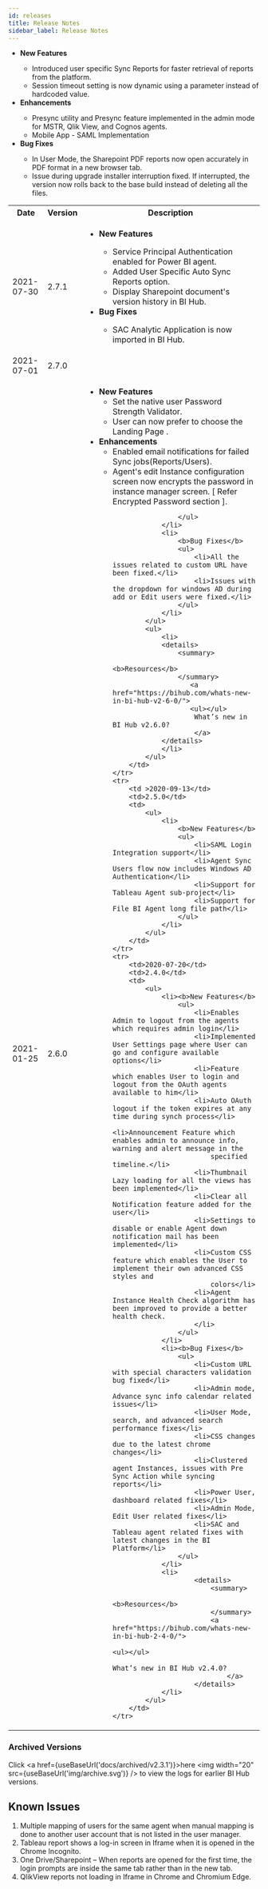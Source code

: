 ```yaml
---
id: releases
title: Release Notes
sidebar_label: Release Notes
---
```


<table id="myTable">
    <tr>
        <th id="date">Date</th>
        <th>Version</th>
        <th>Description</th>
    </tr>
    <tr>
        <td id="date">2021-07-30</td>
        <td>2.7.1</td>
        <td>
        <ul>
            <li><b>New Features</b></li>
            <ul>
            <li><Link to={useBaseUrl('docs/admin-guide/agent-manager/agent/service-principal')}>Service Principal Authentication</Link> enabled for Power BI agent.</li>
            <li>Added User Specific <Link to={useBaseUrl('docs/admin-guide/settings/general#user-specific-report-sync')}>Auto Sync Reports</Link> option.</li>
            <li>Display <Link to={useBaseUrl('docs/user-guide/reports#sharepoint-reports-version-history')}>Sharepoint document's version history</Link> in BI Hub.</li>
            </ul>
            <li><b>Bug Fixes</b></li>
            <ul><li>SAC Analytic Application is now imported in BI Hub.</li></ul>
        </ul>
        </td>
    </tr>    
    <tr>
        <td id="date">2021-07-01</td>
        <td>2.7.0</td>
        <ul>
            <li><b>New Features</b></li>
            <ul>
                <li>Introduced user specific Sync Reports for faster retrieval of reports from the platform.</li>
                <li>Session timeout setting is now dynamic using a parameter instead of hardcoded value.</li>
            </ul>
            <li><b>Enhancements</b></li>
            <ul>
                <li><Link to={useBaseUrl('docs/admin-guide/admin-utilities/pre-sync')}>Presync utility</Link> and <Link to={useBaseUrl('docs/admin-guide/agent-manager/agent/agent-management#presync-reports')}>Presync feature</Link> implemented in the admin mode for MSTR, Qlik View, and Cognos agents.</li>
                <li>Mobile App - SAML Implementation</li>
            </ul>
            <li><b>Bug Fixes</b></li>
            <ul>
                <li>In User Mode, the Sharepoint PDF reports now open accurately in PDF format in a new browser tab.</li>
                <li>Issue during upgrade installer interruption fixed. If interrupted, the version now rolls back to the base build instead of deleting all the files.</li>
            </ul>
        </ul>
    </tr>
    <tr>
        <td id="date">2021-01-25</td>
        <td>2.6.0</td>
        <td>
            <ul>
                <li><b>New Features</b>
                    <ul>
                        <li>Set the native user <Link to={useBaseUrl('docs/admin-guide/settings/general#security')}>Password Strength
                            Validator</Link>.
                        </li>
                        <li>User can now prefer to <Link to={useBaseUrl('docs/user-guide/settings#preferences')}>choose the Landing Page</Link>
                            .
                        </li>
                    </ul>
                </li>
                <li>
                    <b>Enhancements</b>
                    <ul>
                        <li>Enabled <Link to={useBaseUrl('docs/admin-guide/agent-manager/agent/agent-management#sync-failure-mail-notification')}>
                            email notifications for failed Sync jobs(Reports/Users)</Link>.
                        </li>
                        <li>Agent's edit Instance configuration screen now encrypts the password in instance manager screen.                        [ Refer <Link to={useBaseUrl('docs/admin-guide/agent-manager/agent/agent-management#encrypted-password')}>
                            Encrypted Password</Link> section ].
                        </li>
                                                                            
                    </ul>
                </li>
                <li>
                    <b>Bug Fixes</b>
                    <ul>
                        <li>All the issues related to custom URL have been fixed.</li>
                        <li>Issues with the dropdown for windows AD during add or Edit users were fixed.</li>
                    </ul>
                </li>
            </ul>
            <ul>
                <li>
                <details>
                    <summary>
                            <b>Resources</b>
                    </summary>
                       <a href="https://bihub.com/whats-new-in-bi-hub-v2-6-0/">
                       <ul></ul>
                        What’s new in BI Hub v2.6.0?
                        </a>
                </details>                    
                </li>                
            </ul>
        </td>
    </tr>
    <tr>
        <td >2020-09-13</td>
        <td>2.5.0</td>
        <td>
            <ul>
                <li>
                    <b>New Features</b>
                    <ul>
                        <li>SAML Login Integration support</li>
                        <li>Agent Sync Users flow now includes Windows AD Authentication</li>
                        <li>Support for Tableau Agent sub-project</li>
                        <li>Support for File BI Agent long file path</li>
                    </ul>
                </li>
            </ul>
        </td>
    </tr>
    <tr>
        <td>2020-07-20</td>
        <td>2.4.0</td>
        <td>
            <ul>
                <li><b>New Features</b>
                    <ul>
                        <li>Enables Admin to logout from the agents which requires admin login</li>
                        <li>Implemented User Settings page where User can go and configure available options</li>
                        <li>Feature which enables User to login and logout from the OAuth agents available to him</li>
                        <li>Auto OAuth logout if the token expires at any time during synch process</li>
                        <li>Announcement Feature which enables admin to announce info, warning and alert message in the
                            specified timeline.</li>
                        <li>Thumbnail Lazy loading for all the views has been implemented</li>
                        <li>Clear all Notification feature added for the user</li>
                        <li>Settings to disable or enable Agent down notification mail has been implemented</li>
                        <li>Custom CSS feature which enables the User to implement their own advanced CSS styles and
                            colors</li>
                        <li>Agent Instance Health Check algorithm has been improved to provide a better health check.
                        </li>
                    </ul>
                </li>
                <li><b>Bug Fixes</b>
                    <ul>
                        <li>Custom URL with special characters validation bug fixed</li>
                        <li>Admin mode, Advance sync info calendar related issues</li>
                        <li>User Mode, search, and advanced search performance fixes</li>
                        <li>CSS changes due to the latest chrome changes</li>
                        <li>Clustered agent Instances, issues with Pre Sync Action while syncing reports</li>
                        <li>Power User, dashboard related fixes</li>
                        <li>Admin Mode, Edit User related fixes</li>
                        <li>SAC and Tableau agent related fixes with latest changes in the BI Platform</li>
                    </ul>
                </li>
                <li>                    
                        <details>
                            <summary>
                                <b>Resources</b>
                            </summary>
                            <a href="https://bihub.com/whats-new-in-bi-hub-2-4-0/">
                                    <ul></ul>
                                    What’s new in BI Hub v2.4.0?
                                </a>
                        </details>                    
                </li>
            </ul>
        </td>
    </tr>
</table>

### Archived Versions 

Click <a href={useBaseUrl('docs/archived/v2.3.1')}>here <img width="20" src={useBaseUrl('img/archive.svg')} /></a> to view the logs for earlier BI Hub versions.

## Known Issues

1. Multiple mapping of users for the same agent when manual mapping is done to another user account that is not listed in the user manager.
1. Tableau report shows a log-in screen in Iframe when it is opened in the Chrome Incognito.
1. One Drive/Sharepoint – When reports are opened for the first time, the login prompts are inside the same tab rather than in the new tab.
1. QlikView reports not loading in Iframe in Chrome and Chromium Edge.

